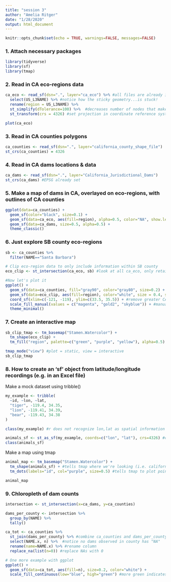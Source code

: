```yaml
---
title: "session 3"
author: "Amelia Ritger"
date: "1/28/2020"
output: html_document
---
```


```r
knitr::opts_chunk$set(echo = TRUE, warnings=FALSE, messages=FALSE)
```

### 1. Attach necessary packages
```r
library(tidyverse)
library(sf)
library(tmap)
```

### 2. Read in CA eco-regions data
```r
ca_eco <- read_sf(dsn=".", layer="ca_eco") %>% #all files are already in directory (.), layer= read in all files starting with ca_eco
  select(US_L3NAME) %>% #notice how the sticky geometry...is stuck!
  rename(region = US_L3NAME) %>% 
  st_simplify(dTolerance=100) %>%  #decreases number of nodes that make up outline of each polygon - higher number is more simplified ## realistically, never do this. ms_simplify() or geos::gSimplify() takes polygon shape into consideration whereas st_simplify() doesn't connect separate polygons (see dTolerance = 1000000 for example)
  st_transform(crs = 4326) #set projection in coordinate reference system (EPSG number)

plot(ca_eco)
```

### 3. Read in CA counties polygons
```r
ca_counties <- read_sf(dsn=".", layer="california_county_shape_file")
st_crs(ca_counties) = 4326
```

### 4. Read in CA dams locations & data
```r
ca_dams <- read_sf(dsn=".", layer="California_Jurisdictional_Dams")
st_crs(ca_dams) #EPSG already set
```

### 5. Make a map of dams in CA, overlayed on eco-regions, with outlines of CA counties
```r
ggplot(data=ca_counties) +
  geom_sf(color="black", size=0.1) +
  geom_sf(data=ca_eco, aes(fill=region), alpha=0.5, color="NA", show.legend=TRUE) +
  geom_sf(data=ca_dams, size=0.5, alpha=0.5) +
  theme_classic()
```

### 6. Just explore SB county eco-regions
```r
sb <- ca_counties %>% 
  filter(NAME=="Santa Barbara")

# Clip eco-region data to only include information within SB county
eco_clip <- st_intersection(ca_eco, sb) #look at all ca_eco, only retain areas for those eco regions bounded by sb county polygons

#Now let's plot it
ggplot() +
  geom_sf(data=ca_counties, fill="gray90", color="gray80", size=0.2) +
  geom_sf(data=eco_clip, aes(fill=region), color="white", size = 0.4, show.legend=TRUE) +
  coord_sf(xlim=c(-121, -119), ylim=c(33.5, 35.5)) + #remove greater CA state, zoom into SB county
  scale_fill_manual(values = c("magenta", "gold2", "skyblue")) + #manually set colors of different regions
  theme_minimal()
```

### 7. Create an interactive map
```r
sb_clip_tmap <- tm_basemap("Stamen.Watercolor") +
  tm_shape(eco_clip) +
  tm_fill("region", palette=c("green", "purple", "yellow"), alpha=0.5) #analagous to aes(fill=region)

tmap_mode("view") #plot = static, view = interactive
sb_clip_tmap
```

### 8. How to create an 'sf' object from latitude/longitude recordings (e.g. in an Excel file)

Make a mock dataset using tribble()
```r
my_example <- tribble(
  ~id, ~lon, ~lat, 
  "tiger", -119.4, 34.35,
  "lion", -119.41, 34.39,
  "bear", -119.43, 34.38
)

class(my_example) #r does not recognize lon,lat as spatial information so...

animals_sf <- st_as_sf(my_example, coords=c("lon", "lat"), crs=4326) #convert to sf object
class(animals_sf)
```

Make a map using tmap
```r
animal_map <- tm_basemap("Stamen.Watercolor") +
  tm_shape(animals_sf) + #tells tmap where we're looking (i.e. california)
  tm_dots(labels="id", col="purple", size=0.5) #tells tmap to plot points on map labelled with id associated

animal_map
```

### 9. Chloropleth of dam counts
```r
intersection <- st_intersection(x=ca_dams, y=ca_counties)

dams_per_county <- intersection %>% 
  group_by(NAME) %>% 
  tally()

ca_tot <- ca_counties %>% 
  st_join(dams_per_county) %>% #combine ca_counties and dams_per_county
  select(NAME.x, n) %>%  #notice no dams observed in county has "NA"
  rename(name=NAME.x) %>% #rename column
  replace_na(list(n=0)) #replace NAs with 0

# One more example with ggplot
ggplot() +
  geom_sf(data=ca_tot, aes(fill=n), size=0.2, color="white") +
  scale_fill_continuous(low="blue", high="green") #more green indicates more dams within county

```
